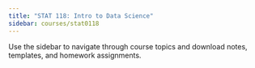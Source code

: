 ```yaml
---
title: "STAT 118: Intro to Data Science"
sidebar: courses/stat0118
---
```


Use the sidebar to navigate through course topics and download notes, templates, and homework assignments.